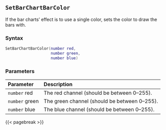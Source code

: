 ## `SetBarChartBarColor`

If the bar charts' effect is to use a single color, sets the color to draw the bars with.

### Syntax {-}

``` .lua
SetBarChartBarColor(number red,
                    number green,
                    number blue)
```


### Parameters {-}

**Parameter** | **Description**
| :-- | :-- |
|`number` red | The red channel (should be between 0--255). | 
|`number` green | The green channel (should be between 0--255). | 
|`number` blue | The blue channel (should be between 0--255). |


{{< pagebreak >}}